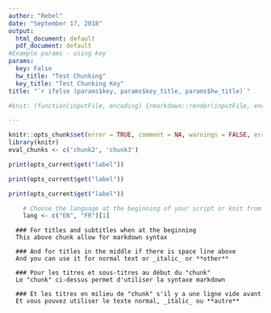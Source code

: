 ```yaml
---
author: "Rebel"
date: "September 17, 2018"
output:
  html_document: default
  pdf_document: default
#Example params - using key
params:
  key: False
  hw_title: "Test Chunking"
  key_title: "Test Chunking Key"
title: "`r ifelse (params$key, params$key_title, params$hw_title)`"

#knit: (function(inputFile, encoding) {rmarkdown::render(inputFile, encoding = encoding, output_file = paste0(sub('\\.Rmd$', '', inputFile),'_key.html')) })

---
```


<!-- To make the keys -->
<!-- rmarkdown::render("Test_chunking.Rmd", output_file = "Test_chunking_key.pdf", params = list(key=TRUE), output_format = "pdf_document") -->
<!-- rmarkdown::render("Test_chunking.Rmd", output_file ="Test_chunking_key.html", params = list(key=TRUE), output_format = "html_document") -->


```r
knitr::opts_chunk$set(error = TRUE, comment = NA, warnings = FALSE, errors = FALSE, messages = FALSE, tidy = FALSE, echo = FALSE)
library(knitr)
eval_chunks <- c('chunk2', 'chunk3')
```


```r
print(opts_current$get("label"))
```


```r
print(opts_current$get("label"))
```


```r
print(opts_current$get("label"))
```

```r
    # Choose the language at the beginning of your script or knit from external file
    lang <- c("EN", "FR")[1]
```

<!-- english -->
```asis
  ### For titles and subtitles when at the beginning
  This above chunk allow for markdown syntax  
  
  ### And for titles in the middle if there is space line above
  And you can use it for normal text or _italic_ or **other**
```
<!-- french -->
```asis
  ### Pour les titres et sous-titres au début du "chunk"
  Le "chunk" ci-dessus permet d'utiliser la syntaxe markdown
  
  ### Et les titres en milieu de "chunk" s'il y a une ligne vide avant
  Et vous pouvez utiliser le texte normal, _italic_ ou **autre**
```
    